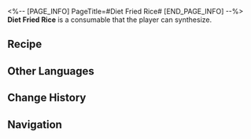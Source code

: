 <%-- [PAGE_INFO]
PageTitle=#Diet Fried Rice#
[END_PAGE_INFO] --%>
{{Consumable Infobox
|id          = 401012
|image       = Item Diet Fried Rice.png{{subst:void|<!--$UPLOAD:<<SpriteOutput/ItemFigures/401012.png>-<Item Diet Fried Rice.png>-<Consumable Icons>>-->}}
|type        = Restorative Consumables
|rarity      = 2
|effect      = Upon use, immediately heals a single ally by 28% of their Max HP plus 250 extra HP.
|description = No smoke, no grease, no additives. Keeps you fed and tastes good.<br />The child of human wisdom and nature's gift.
|effectType  = 
|effectType2 = 
|effectType3 = 
|recipe      = {{cx|Source missing}}
|source1     = [[Omni-Synthesizer]]
|source2     = 
|source3     = 
}}
{{Description|''"Is it truly healthy to only eat healthy food?"''}}
'''Diet Fried Rice''' is a consumable that the player can synthesize.

==Recipe==
{{Recipe
|type           = Synthesis
|group          = Consumable
|Gaseous Liquid = 2
|Protein Rice   = 2
|sort           = Gaseous Liquid;Protein Rice
}}

==Other Languages==
{{Other Languages
|en   = Diet Fried Rice
|zhs  = 健康炒米
|zht  = 健康炒米
|ja   = 健康チャーハン
|ko   = 웰빙 쌀 볶음
|es   = Arroz inflado saludable
|fr   = Riz frit diététique
|ru   = Диетический жареный рис
|th   = Diet Fried Rice
|vi   = Cơm Rang Tốt Cho Sức Khỏe
|de   = Kalorienarmer Bratreis
|id   = Diet Fried Rice
|pt   = Arroz Frito Diet
}}

==Change History==
{{Change History|1.0}}

==Navigation==
{{Consumable Navbox}}